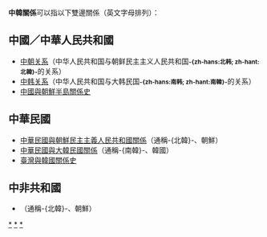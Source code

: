 {{noteTA|G1=國家}}
'''中韓關係'''可以指以下雙邊關係（英文字母排列）：

==中國／中華人民共和國==
*[[中朝关系|中朝关系]]（中华人民共和国与朝鲜民主主义人民共和国<small>'''-{zh-hans:北韩; zh-hant:北韓}-'''</small>的关系）
*[[中韩关系|中韩关系]]（中华人民共和国与大韩民国<small>'''-{zh-hans:南韩; zh-hant:南韓}-'''</small>的关系）
*[[中國與朝鮮半島關係史|中國與朝鮮半島關係史]]

==中華民國==
{{主條目消歧義|「'''臺韓關係 (消歧義)'''」重新導向至此。}}
*[[中華民國與朝鮮民主主義人民共和國關係|中華民國與朝鮮民主主義人民共和國關係]]（通稱-{北韓}-、朝鮮）
*[[中華民國與大韓民國關係|中華民國與大韓民國關係]]（通稱-{南韓}-、韓國）
*[[臺灣與韓國關係史|臺灣與韓國關係史]]

==中非共和國==
* {{Link-en|中非共和國－朝鮮民主主義人民共和國關係|Central African Republic–North Korea relations}}（通稱-{北韓}-、朝鮮）

{{disambig|Cat=四字消歧义}}
[[Category:中華人民共和國雙邊關係消歧義|*]]
[[Category:中華民國雙邊關係消歧義|*]]
[[Category:中非共和國雙邊關係消歧義|*]]